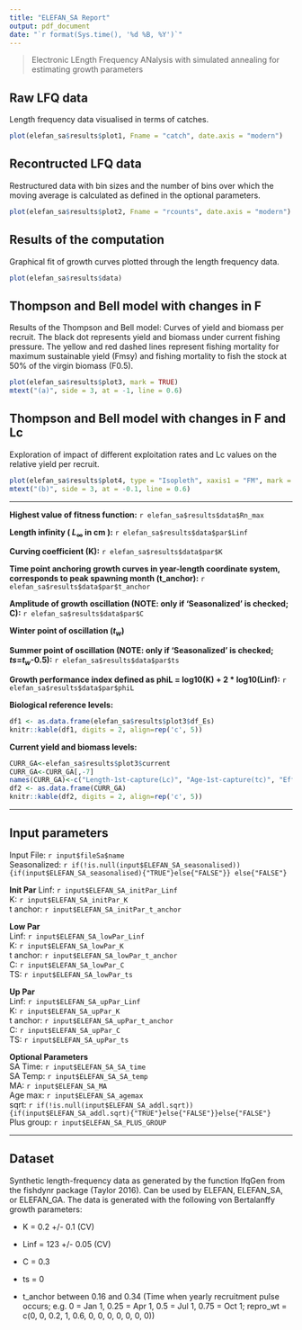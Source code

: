 ```yaml
---
title: "ELEFAN_SA Report"
output: pdf_document
date: "`r format(Sys.time(), '%d %B, %Y')`"
---
```


> Electronic LEngth Frequency ANalysis with simulated annealing for estimating growth parameters

## Raw LFQ data

Length frequency data visualised in terms of catches.

```r
plot(elefan_sa$results$plot1, Fname = "catch", date.axis = "modern")
```

## Recontructed LFQ data

Restructured data with bin sizes and the number of bins over which the moving average is calculated as defined in the optional parameters.

```r
plot(elefan_sa$results$plot2, Fname = "rcounts", date.axis = "modern")
```

## Results of the computation

Graphical fit of growth curves plotted through the length frequency data.

```r
plot(elefan_sa$results$data)
```

## Thompson and Bell model with changes in F

Results of the Thompson and Bell model: Curves of yield and biomass per recruit. The black dot represents yield and biomass under current fishing pressure. The yellow and red dashed lines represent fishing mortality for maximum sustainable yield (Fmsy) and fishing mortality to fish the stock at 50% of the virgin biomass (F0.5).

```r
plot(elefan_sa$results$plot3, mark = TRUE)
mtext("(a)", side = 3, at = -1, line = 0.6)
```

## Thompson and Bell model with changes in F and Lc

Exploration of impact of different exploitation rates and Lc values on the relative yield per recruit.

```r
plot(elefan_sa$results$plot4, type = "Isopleth", xaxis1 = "FM", mark = TRUE, contour = 6)
mtext("(b)", side = 3, at = -0.1, line = 0.6)
```


******


**Highest value of fitness function:** `r elefan_sa$results$data$Rn_max`

**Length infinity ( $L_\infty$ in cm ):** `r elefan_sa$results$data$par$Linf`

**Curving coefficient (K):** `r elefan_sa$results$data$par$K`

**Time point anchoring growth curves in year-length coordinate system, corresponds to peak spawning month (t_anchor):** `r elefan_sa$results$data$par$t_anchor`

**Amplitude of growth oscillation (NOTE: only if 'Seasonalized' is checked; C):** `r elefan_sa$results$data$par$C`

**Winter point of oscillation ($t_w$)**

**Summer point of oscillation (NOTE: only if 'Seasonalized' is checked; $ts$=$t_w$-0.5):** `r elefan_sa$results$data$par$ts`

**Growth performance index defined as phiL = log10(K) + 2 * log10(Linf):** `r elefan_sa$results$data$par$phiL`

**Biological reference levels:**
```r
df1 <- as.data.frame(elefan_sa$results$plot3$df_Es)
knitr::kable(df1, digits = 2, align=rep('c', 5))
```

**Current yield and biomass levels:**
```r
CURR_GA<-elefan_sa$results$plot3$current
CURR_GA<-CURR_GA[,-7]
names(CURR_GA)<-c("Length-1st-capture(Lc)", "Age-1st-capture(tc)", "Effort","Fishing mortality", "Catch", "Yield", "Biomass")
df2 <- as.data.frame(CURR_GA)
knitr::kable(df2, digits = 2, align=rep('c', 5))
```

******
## Input parameters  
Input File: `r input$fileSa$name`  
Seasonalized: `r if(!is.null(input$ELEFAN_SA_seasonalised)){if(input$ELEFAN_SA_seasonalised){"TRUE"}else{"FALSE"}} else{"FALSE"}`  
  
**Init Par**
Linf: `r input$ELEFAN_SA_initPar_Linf`  
K: `r input$ELEFAN_SA_initPar_K`  
t anchor: `r input$ELEFAN_SA_initPar_t_anchor`  
  
**Low Par**  
Linf: `r input$ELEFAN_SA_lowPar_Linf`  
K: `r input$ELEFAN_SA_lowPar_K`  
t anchor: `r input$ELEFAN_SA_lowPar_t_anchor`  
C: `r input$ELEFAN_SA_lowPar_C`  
TS: `r input$ELEFAN_SA_lowPar_ts`  
  
**Up Par**  
Linf: `r input$ELEFAN_SA_upPar_Linf`  
K: `r input$ELEFAN_SA_upPar_K`  
t anchor: `r input$ELEFAN_SA_upPar_t_anchor`  
C: `r input$ELEFAN_SA_upPar_C`  
TS: `r input$ELEFAN_SA_upPar_ts`  
  
**Optional Parameters**  
SA Time: `r input$ELEFAN_SA_SA_time`  
SA Temp: `r input$ELEFAN_SA_SA_temp`  
MA: `r input$ELEFAN_SA_MA`  
Age max: `r input$ELEFAN_SA_agemax`  
sqrt: `r if(!is.null(input$ELEFAN_SA_addl.sqrt)){if(input$ELEFAN_SA_addl.sqrt){"TRUE"}else{"FALSE"}}else{"FALSE"}`  
Plus group: `r input$ELEFAN_SA_PLUS_GROUP`  

******
## Dataset
Synthetic length-frequency data as generated by the function lfqGen from the fishdynr package (Taylor 2016). Can be used by ELEFAN, ELEFAN_SA, or ELEFAN_GA. The data is generated with the following von Bertalanffy growth parameters:

* K = 0.2 +/- 0.1 (CV)

* Linf = 123 +/- 0.05 (CV)

* C = 0.3

* ts = 0

* t_anchor between 0.16 and 0.34 (Time when yearly recruitment pulse occurs; e.g. 0 = Jan 1, 0.25 = Apr 1, 0.5 = Jul 1, 0.75 = Oct 1; repro_wt = c(0, 0, 0.2, 1, 0.6, 0, 0, 0, 0, 0, 0, 0))